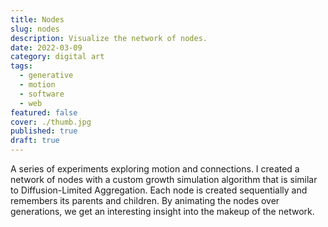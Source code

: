```yaml
---
title: Nodes
slug: nodes
description: Visualize the network of nodes.
date: 2022-03-09
category: digital art
tags:
  - generative
  - motion
  - software
  - web
featured: false
cover: ./thumb.jpg
published: true
draft: true
---
```



<GC start={1} end={13} bleed mb>
  <MediaGrid
    maxCols={3}
    media={[vid1, vid2, vid3]}
    alts={["animation", "animation", "animation"]}
  />
</GC>

A series of experiments exploring motion and connections. I created a network
of nodes with a custom growth simulation algorithm that is similar to
Diffusion-Limited Aggregation. Each node is created sequentially and remembers
its parents and children. By animating the nodes over generations, we get an
interesting insight into the makeup of the network.
